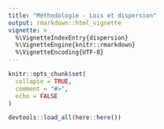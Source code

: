 ```yaml
---
title: "Méthodologie - Lois et dispersion"
output: rmarkdown::html_vignette
vignette: >
  %\VignetteIndexEntry{dispersion}
  %\VignetteEngine{knitr::rmarkdown}
  %\VignetteEncoding{UTF-8}
---
```


```r
knitr::opts_chunk$set(
  collapse = TRUE,
  comment = "#>",
  echo = FALSE
)
```

```r
devtools::load_all(here::here())
```

